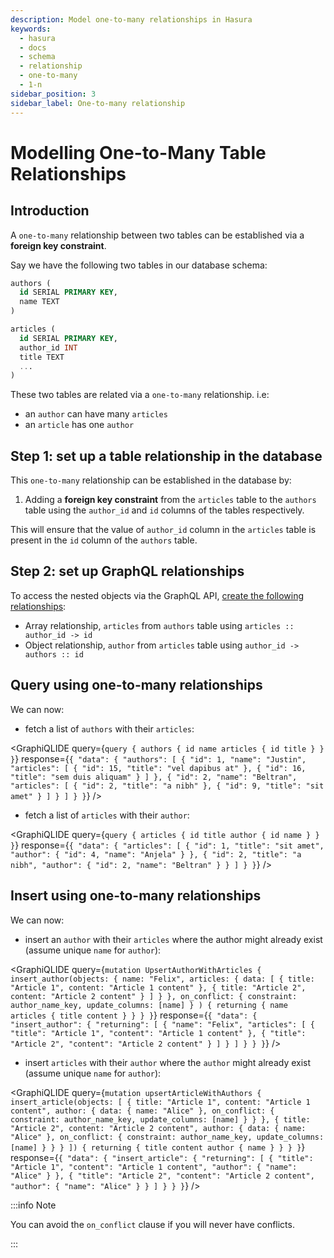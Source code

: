 ```yaml
---
description: Model one-to-many relationships in Hasura
keywords:
  - hasura
  - docs
  - schema
  - relationship
  - one-to-many
  - 1-n
sidebar_position: 3
sidebar_label: One-to-many relationship
---
```



# Modelling One-to-Many Table Relationships

## Introduction

A `one-to-many` relationship between two tables can be established via a **foreign key constraint**.

Say we have the following two tables in our database schema:

```sql
authors (
  id SERIAL PRIMARY KEY,
  name TEXT
)

articles (
  id SERIAL PRIMARY KEY,
  author_id INT
  title TEXT
  ...
)
```

These two tables are related via a `one-to-many` relationship. i.e:

- an `author` can have many `articles`
- an `article` has one `author`

## Step 1: set up a table relationship in the database

This `one-to-many` relationship can be established in the database by:

1.  Adding a **foreign key constraint** from the `articles` table to the `authors` table using the `author_id` and `id`
    columns of the tables respectively.

This will ensure that the value of `author_id` column in the `articles` table is present in the `id` column of the
`authors` table.

## Step 2: set up GraphQL relationships

To access the nested objects via the GraphQL API,
[create the following relationships](/schema/postgres/table-relationships/create.mdx):

- Array relationship, `articles` from `authors` table using `articles :: author_id -> id`
- Object relationship, `author` from `articles` table using `author_id -> authors :: id`

## Query using one-to-many relationships

We can now:

- fetch a list of `authors` with their `articles`:

<GraphiQLIDE
  query={`query {
    authors {
      id
      name
      articles {
        id
        title
      }
    }
 }`}
  response={`{
  "data": {
    "authors": [
      {
        "id": 1,
        "name": "Justin",
        "articles": [
          {
            "id": 15,
            "title": "vel dapibus at"
          },
          {
            "id": 16,
            "title": "sem duis aliquam"
          }
        ]
      },
      {
        "id": 2,
        "name": "Beltran",
        "articles": [
          {
            "id": 2,
            "title": "a nibh"
          },
          {
            "id": 9,
            "title": "sit amet"
          }
        ]
      }
    ]
  }
 }`}
/>

- fetch a list of `articles` with their `author`:

<GraphiQLIDE
  query={`query {
    articles {
      id
      title
      author {
        id
        name
      }
    }
 }`}
  response={`{
  "data": {
    "articles": [
      {
        "id": 1,
        "title": "sit amet",
        "author": {
          "id": 4,
          "name": "Anjela"
        }
      },
      {
        "id": 2,
        "title": "a nibh",
        "author": {
          "id": 2,
          "name": "Beltran"
        }
      }
    ]
  }
 }`}
/>

## Insert using one-to-many relationships

We can now:

- insert an `author` with their `articles` where the author might already exist (assume unique `name` for `author`):

<GraphiQLIDE
  query={`mutation UpsertAuthorWithArticles {
  insert_author(objects: {
    name: "Felix",
    articles: {
      data: [
        {
          title: "Article 1",
          content: "Article 1 content"
        },
        {
          title: "Article 2",
          content: "Article 2 content"
        }
      ]
    }
  },
    on_conflict: {
      constraint: author_name_key,
      update_columns: [name]
    }
  ) {
    returning {
      name
      articles {
        title
        content
      }
    }
  }
 }`}
  response={`{
  "data": {
    "insert_author": {
      "returning": [
        {
          "name": "Felix",
          "articles": [
            {
              "title": "Article 1",
              "content": "Article 1 content"
            },
            {
              "title": "Article 2",
              "content": "Article 2 content"
            }
          ]
        }
      ]
    }
  }
 }`}
/>

- insert `articles` with their `author` where the `author` might already exist (assume unique `name` for `author`):

<GraphiQLIDE
  query={`mutation upsertArticleWithAuthors {
  insert_article(objects: [
    {
      title: "Article 1",
      content: "Article 1 content",
      author: {
        data: {
          name: "Alice"
        },
        on_conflict: {
          constraint: author_name_key,
          update_columns: [name]
        }
      }
    },
    {
      title: "Article 2",
      content: "Article 2 content",
      author: {
        data: {
          name: "Alice"
        },
        on_conflict: {
          constraint: author_name_key,
          update_columns: [name]
        }
      }
    }
  ]) {
    returning {
      title
      content
      author {
        name
      }
    }
  }
 }`}
  response={`{
  "data": {
    "insert_article": {
      "returning": [
        {
          "title": "Article 1",
          "content": "Article 1 content",
          "author": {
            "name": "Alice"
          }
        },
        {
          "title": "Article 2",
          "content": "Article 2 content",
          "author": {
            "name": "Alice"
          }
        }
      ]
    }
  }
 }`}
/>

:::info Note

You can avoid the `on_conflict` clause if you will never have conflicts.

:::
